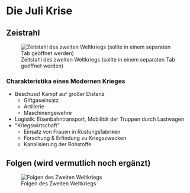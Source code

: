 # Die Juli Krise

## Zeistrahl

![Zeitstahl des zweiten Weltkriegs (sollte in einem separaten Tab geöffnet werden)](assets/Geschichte_1914-1918.drawio.svg)

### Charakteristika eines Modernen Krieges

-   Beschuss! Kampf auf großer Distanz
    -   Giftgaseinsatz
    -   Artillerie
    -   Maschinengewehre
-   Logistik: Eisenbahntransport, Mobilität der Truppen durch Lastwagen
-   "Kriegswirtschaft"
    -   Einsatz von Frauen in Rüstungsfabriken
    -   Forschung & Erfindung zu Kriegszwecken
    -   Kanalisierung der Rohstoffe

## Folgen (wird vermutlich noch ergänzt)

![Folgen des Zweiten Weltkriegs](assets/juli-krise_folgen.excalidraw.png)